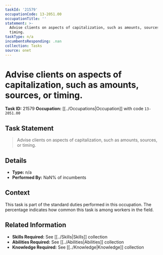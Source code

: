 ```yaml
---
taskId: '21579'
occupationCode: 13-2051.00
occupationTitle: ''
statement: >-
  Advise clients on aspects of capitalization, such as amounts, sources, or
  timing.
taskType: n/a
incumbentsResponding: .nan
collection: Tasks
source: onet
---
```

# Advise clients on aspects of capitalization, such as amounts, sources, or timing.

**Task ID:** 21579
**Occupation:** [[../Occupations|Occupation]] with code `13-2051.00`

## Task Statement

> Advise clients on aspects of capitalization, such as amounts, sources, or timing.

## Details

- **Type:** n/a
- **Performed By:** NaN% of incumbents

## Context

This task is part of the standard duties performed in this occupation. The percentage indicates how common this task is among workers in the field.

## Related Information

- **Skills Required:** See [[../Skills|Skills]] collection
- **Abilities Required:** See [[../Abilities|Abilities]] collection
- **Knowledge Required:** See [[../Knowledge|Knowledge]] collection
